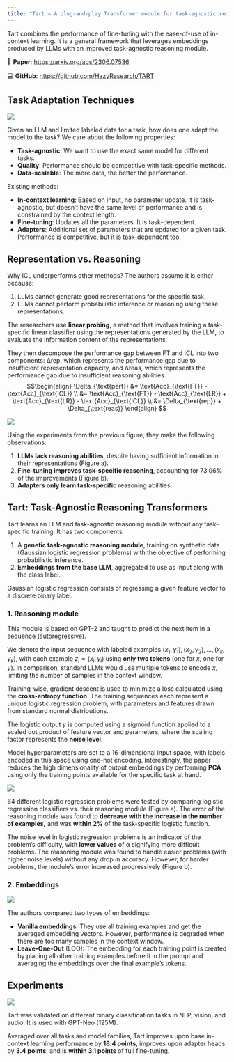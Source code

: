 ```yaml
---
title: "Tart – A plug-and-play Transformer module for task-agnostic reasoning"
---
```


::: {.callout-tip}
Tart combines the performance of fine-tuning with the ease-of-use of in-context learning. It is a general framework that leverages embeddings produced by LLMs with an improved task-agnostic reasoning module.
:::

📝 **Paper**: [https://arxiv.org/abs/2306.07536](https://arxiv.org/abs/2306.07536)

💻 **GitHub**: [https://github.com/HazyResearch/TART](https://github.com/HazyResearch/TART)

## Task Adaptation Techniques

![](https://i.imgur.com/2kO0piZ.png)

Given an LLM and limited labeled data for a task, how does one adapt the model to the task? We care about the following properties:

- **Task-agnostic**: We want to use the exact same model for different tasks.
- **Quality**: Performance should be competitive with task-specific methods.
- **Data-scalable**: The more data, the better the performance.

Existing methods:

* **In-context learning**: Based on input, no parameter update. It is task-agnostic, but doesn't have the same level of performance and is constrained by the context length.
* **Fine-tuning**: Updates all the parameters. It is task-dependent.
* **Adapters**: Additional set of parameters that are updated for a given task. Performance is competitive, but it is task-dependent too.

## Representation vs. Reasoning

Why ICL underperforms other methods? The authors assume it is either because:

1. LLMs cannot generate good representations for the specific task.
2. LLMs cannot perform probabilistic inference or reasoning using these representations.

The researchers use **linear probing**, a method that involves training a task-specific linear classifier using the representations generated by the LLM, to evaluate the information content of the representations.

They then decompose the performance gap between FT and ICL into two components: Δrep, which represents the performance gap due to insufficient representation capacity, and Δreas, which represents the performance gap due to insufficient reasoning abilities.
$$\begin{align}
\Delta_{\text{perf}} &= \text{Acc}_{\text{FT}} - \text{Acc}_{\text{ICL}} \\
&= \text{Acc}_{\text{FT}} - \text{Acc}_{\text{LR}} + \text{Acc}_{\text{LR}} - \text{Acc}_{\text{ICL}} \\
&= \Delta_{\text{rep}} + \Delta_{\text{reas}}
\end{align}
$$

![](https://i.imgur.com/D1o9tEq.png)

Using the experiments from the previous figure, they make the following observations:

1. **LLMs lack reasoning abilities**, despite having sufficient information in their representations (Figure a).
2. **Fine-tuning improves task-specific reasoning**, accounting for 73.06% of the improvements (Figure b).
3. **Adapters only learn task-specific** reasoning abilities.

## Tart: Task-Agnostic Reasoning Transformers

Tart learns an LLM and task-agnostic reasoning module without any task-specific training. It has two components:

1. A **genetic task-agnostic reasoning module**, training on synthetic data (Gaussian logistic regression problems) with the objective of performing probabilistic inference.
2. **Embeddings from the base LLM**, aggregated to use as input along with the class label.

::: {.callout-note}
Gaussian logistic regression consists of regressing a given feature vector to a discrete binary label.
:::

### 1. Reasoning module

This module is based on GPT-2 and taught to predict the next item in a sequence (autoregressive).

We denote the input sequence with labeled examples $(x_1, y_1), (x_2, y_2), \dots , (x_k, y_k)$, with each example $z_i = (x_i, y_i)$ using **only two tokens** (one for $x$, one for $y$). In comparison, standard LLMs would use multiple tokens to encode $x$, limiting the number of samples in the context window.

Training-wise, gradient descent is used to minimize a loss calculated using the **cross-entropy function**. The training sequences each represent a unique logistic regression problem, with parameters and features drawn from standard normal distributions.

The logistic output $y$ is computed using a sigmoid function applied to a scaled dot product of feature vector and parameters, where the scaling factor represents the **noise level**.

Model hyperparameters are set to a 16-dimensional input space, with labels encoded in this space using one-hot encoding. Interestingly, the paper reduces the high dimensionality of output embeddings by performing **PCA** using only the training points available for the specific task at hand.

![](https://i.imgur.com/EYl0UxW.png)

64 different logistic regression problems were tested by comparing logistic regression classifiers vs. their reasoning module (Figure a). The error of the reasoning module was found to **decrease with the increase in the number of examples,** and was **within 2%** of the task-specific logistic function.

The noise level in logistic regression problems is an indicator of the problem's difficulty, with **lower values** of α signifying more difficult problems. The reasoning module was found to handle easier problems (with higher noise levels) without any drop in accuracy. However, for harder problems, the module's error increased progressively (Figure b).

### 2. Embeddings

![](https://i.imgur.com/O2JoNkP.png)

The authors compared two types of embeddings:

* **Vanilla embeddings**: They use all training examples and get the averaged embedding vectors. However, performance is degraded when there are too many samples in the context window.
* **Leave-One-Out** (LOO): The embedding for each training point is created by placing all other training examples before it in the prompt and averaging the embeddings over the final example's tokens.

## Experiments

![](https://i.imgur.com/ONXvlrx.png)

Tart was validated on different binary classification tasks in NLP, vision, and audio. It is used with GPT-Neo (125M).

Averaged over all tasks and model families, Tart improves upon base in-context learning performance by **18.4 points**, improves upon adapter heads by **3.4 points**, and is **within 3.1 points** of full fine-tuning.